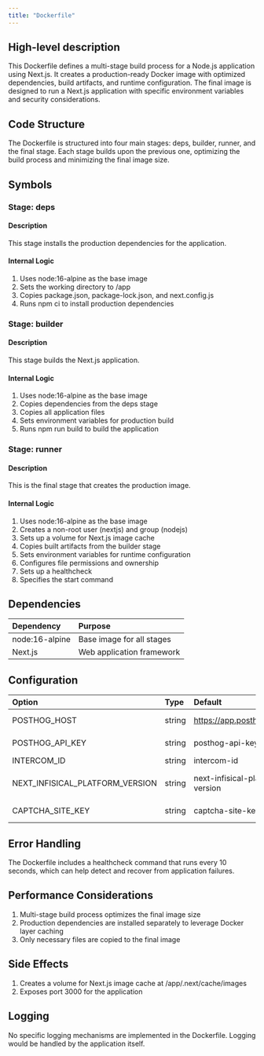 ```yaml
---
title: "Dockerfile"
---
```


## High-level description
This Dockerfile defines a multi-stage build process for a Node.js application using Next.js. It creates a production-ready Docker image with optimized dependencies, build artifacts, and runtime configuration. The final image is designed to run a Next.js application with specific environment variables and security considerations.

## Code Structure
The Dockerfile is structured into four main stages: deps, builder, runner, and the final stage. Each stage builds upon the previous one, optimizing the build process and minimizing the final image size.

## Symbols

### Stage: deps
#### Description
This stage installs the production dependencies for the application.

#### Internal Logic
1. Uses node:16-alpine as the base image
2. Sets the working directory to /app
3. Copies package.json, package-lock.json, and next.config.js
4. Runs npm ci to install production dependencies

### Stage: builder
#### Description
This stage builds the Next.js application.

#### Internal Logic
1. Uses node:16-alpine as the base image
2. Copies dependencies from the deps stage
3. Copies all application files
4. Sets environment variables for production build
5. Runs npm run build to build the application

### Stage: runner
#### Description
This is the final stage that creates the production image.

#### Internal Logic
1. Uses node:16-alpine as the base image
2. Creates a non-root user (nextjs) and group (nodejs)
3. Sets up a volume for Next.js image cache
4. Copies built artifacts from the builder stage
5. Sets environment variables for runtime configuration
6. Configures file permissions and ownership
7. Sets up a healthcheck
8. Specifies the start command

## Dependencies
| Dependency | Purpose |
|:-----------|:--------|
| node:16-alpine | Base image for all stages |
| Next.js | Web application framework |

## Configuration
| Option | Type | Default | Description |
|:-------|:-----|:--------|:------------|
| POSTHOG_HOST | string | https://app.posthog.com | PostHog host URL |
| POSTHOG_API_KEY | string | posthog-api-key | PostHog API key |
| INTERCOM_ID | string | intercom-id | Intercom ID |
| NEXT_INFISICAL_PLATFORM_VERSION | string | next-infisical-platform-version | Infisical platform version |
| CAPTCHA_SITE_KEY | string | captcha-site-key | CAPTCHA site key |

## Error Handling
The Dockerfile includes a healthcheck command that runs every 10 seconds, which can help detect and recover from application failures.

## Performance Considerations
1. Multi-stage build process optimizes the final image size
2. Production dependencies are installed separately to leverage Docker layer caching
3. Only necessary files are copied to the final image

## Side Effects
1. Creates a volume for Next.js image cache at /app/.next/cache/images
2. Exposes port 3000 for the application

## Logging
No specific logging mechanisms are implemented in the Dockerfile. Logging would be handled by the application itself.